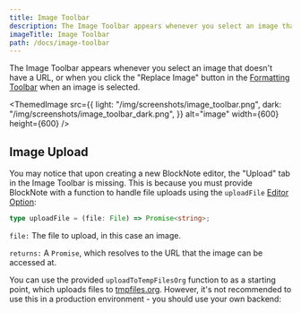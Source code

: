 ```yaml
---
title: Image Toolbar
description: The Image Toolbar appears whenever you select an image that doesn't have a URL, or when you click the "Replace Image" button in the Formatting Toolbar when an image is selected.
imageTitle: Image Toolbar
path: /docs/image-toolbar
---
```


The Image Toolbar appears whenever you select an image that doesn't have a URL, or when you click the "Replace Image" button in the [Formatting Toolbar](/docs/formatting-toolbar) when an image is selected.

<ThemedImage
  src={{
    light: "/img/screenshots/image_toolbar.png",
    dark: "/img/screenshots/image_toolbar_dark.png",
  }}
  alt="image"
  width={600}
  height={600}
/>

## Image Upload

You may notice that upon creating a new BlockNote editor, the "Upload" tab in the Image Toolbar is missing. This is because you must provide BlockNote with a function to handle file uploads using the `uploadFile` [Editor Option](/docs/editor):

```ts
type uploadFile = (file: File) => Promise<string>;
```

`file:` The file to upload, in this case an image.

`returns:` A `Promise`, which resolves to the URL that the image can be accessed at.

You can use the provided `uploadToTempFilesOrg` function to as a starting point, which uploads files to [tmpfiles.org](https://tmpfiles.org/). However, it's not recommended to use this in a production environment - you should use your own backend:

<Example name="backend/file-uploading" />
